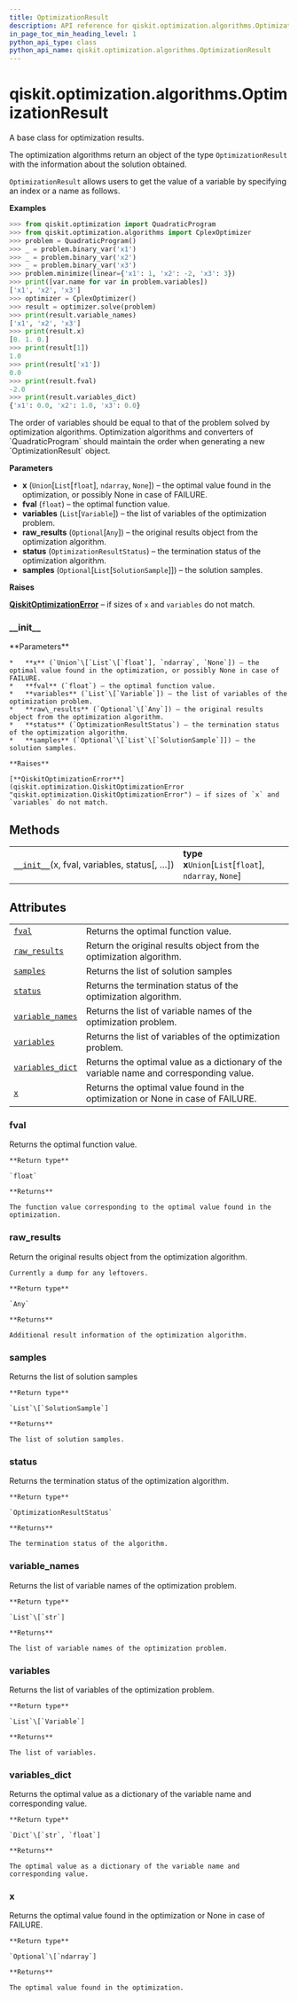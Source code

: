 ```yaml
---
title: OptimizationResult
description: API reference for qiskit.optimization.algorithms.OptimizationResult
in_page_toc_min_heading_level: 1
python_api_type: class
python_api_name: qiskit.optimization.algorithms.OptimizationResult
---
```


<span id="qiskit-optimization-algorithms-optimizationresult" />

# qiskit.optimization.algorithms.OptimizationResult

<Class id="qiskit.optimization.algorithms.OptimizationResult" isDedicatedPage={true} github="https://github.com/qiskit-community/qiskit-aqua/tree/stable/0.9/qiskit/optimization/algorithms/optimization_algorithm.py" signature="OptimizationResult(x, fval, variables, status, raw_results=None, samples=None)" modifiers="class">
  A base class for optimization results.

  The optimization algorithms return an object of the type `OptimizationResult` with the information about the solution obtained.

  `OptimizationResult` allows users to get the value of a variable by specifying an index or a name as follows.

  **Examples**

  ```python
  >>> from qiskit.optimization import QuadraticProgram
  >>> from qiskit.optimization.algorithms import CplexOptimizer
  >>> problem = QuadraticProgram()
  >>> _ = problem.binary_var('x1')
  >>> _ = problem.binary_var('x2')
  >>> _ = problem.binary_var('x3')
  >>> problem.minimize(linear={'x1': 1, 'x2': -2, 'x3': 3})
  >>> print([var.name for var in problem.variables])
  ['x1', 'x2', 'x3']
  >>> optimizer = CplexOptimizer()
  >>> result = optimizer.solve(problem)
  >>> print(result.variable_names)
  ['x1', 'x2', 'x3']
  >>> print(result.x)
  [0. 1. 0.]
  >>> print(result[1])
  1.0
  >>> print(result['x1'])
  0.0
  >>> print(result.fval)
  -2.0
  >>> print(result.variables_dict)
  {'x1': 0.0, 'x2': 1.0, 'x3': 0.0}
  ```

  <Admonition title="Note" type="note">
    The order of variables should be equal to that of the problem solved by optimization algorithms. Optimization algorithms and converters of `QuadraticProgram` should maintain the order when generating a new `OptimizationResult` object.
  </Admonition>

  **Parameters**

  *   **x** (`Union`\[`List`\[`float`], `ndarray`, `None`]) – the optimal value found in the optimization, or possibly None in case of FAILURE.
  *   **fval** (`float`) – the optimal function value.
  *   **variables** (`List`\[`Variable`]) – the list of variables of the optimization problem.
  *   **raw\_results** (`Optional`\[`Any`]) – the original results object from the optimization algorithm.
  *   **status** (`OptimizationResultStatus`) – the termination status of the optimization algorithm.
  *   **samples** (`Optional`\[`List`\[`SolutionSample`]]) – the solution samples.

  **Raises**

  [**QiskitOptimizationError**](qiskit.optimization.QiskitOptimizationError "qiskit.optimization.QiskitOptimizationError") – if sizes of `x` and `variables` do not match.

  ### \_\_init\_\_

  <Function id="qiskit.optimization.algorithms.OptimizationResult.__init__" signature="__init__(x, fval, variables, status, raw_results=None, samples=None)">
    **Parameters**

    *   **x** (`Union`\[`List`\[`float`], `ndarray`, `None`]) – the optimal value found in the optimization, or possibly None in case of FAILURE.
    *   **fval** (`float`) – the optimal function value.
    *   **variables** (`List`\[`Variable`]) – the list of variables of the optimization problem.
    *   **raw\_results** (`Optional`\[`Any`]) – the original results object from the optimization algorithm.
    *   **status** (`OptimizationResultStatus`) – the termination status of the optimization algorithm.
    *   **samples** (`Optional`\[`List`\[`SolutionSample`]]) – the solution samples.

    **Raises**

    [**QiskitOptimizationError**](qiskit.optimization.QiskitOptimizationError "qiskit.optimization.QiskitOptimizationError") – if sizes of `x` and `variables` do not match.
  </Function>

  ## Methods

  |                                                                                                                                                                          |                                                         |
  | ------------------------------------------------------------------------------------------------------------------------------------------------------------------------ | ------------------------------------------------------- |
  | [`__init__`](#qiskit.optimization.algorithms.OptimizationResult.__init__ "qiskit.optimization.algorithms.OptimizationResult.__init__")(x, fval, variables, status\[, …]) | **type x**`Union`\[`List`\[`float`], `ndarray`, `None`] |

  ## Attributes

  |                                                                                                                                                          |                                                                                         |
  | -------------------------------------------------------------------------------------------------------------------------------------------------------- | --------------------------------------------------------------------------------------- |
  | [`fval`](#qiskit.optimization.algorithms.OptimizationResult.fval "qiskit.optimization.algorithms.OptimizationResult.fval")                               | Returns the optimal function value.                                                     |
  | [`raw_results`](#qiskit.optimization.algorithms.OptimizationResult.raw_results "qiskit.optimization.algorithms.OptimizationResult.raw_results")          | Return the original results object from the optimization algorithm.                     |
  | [`samples`](#qiskit.optimization.algorithms.OptimizationResult.samples "qiskit.optimization.algorithms.OptimizationResult.samples")                      | Returns the list of solution samples                                                    |
  | [`status`](#qiskit.optimization.algorithms.OptimizationResult.status "qiskit.optimization.algorithms.OptimizationResult.status")                         | Returns the termination status of the optimization algorithm.                           |
  | [`variable_names`](#qiskit.optimization.algorithms.OptimizationResult.variable_names "qiskit.optimization.algorithms.OptimizationResult.variable_names") | Returns the list of variable names of the optimization problem.                         |
  | [`variables`](#qiskit.optimization.algorithms.OptimizationResult.variables "qiskit.optimization.algorithms.OptimizationResult.variables")                | Returns the list of variables of the optimization problem.                              |
  | [`variables_dict`](#qiskit.optimization.algorithms.OptimizationResult.variables_dict "qiskit.optimization.algorithms.OptimizationResult.variables_dict") | Returns the optimal value as a dictionary of the variable name and corresponding value. |
  | [`x`](#qiskit.optimization.algorithms.OptimizationResult.x "qiskit.optimization.algorithms.OptimizationResult.x")                                        | Returns the optimal value found in the optimization or None in case of FAILURE.         |

  ### fval

  <Attribute id="qiskit.optimization.algorithms.OptimizationResult.fval">
    Returns the optimal function value.

    **Return type**

    `float`

    **Returns**

    The function value corresponding to the optimal value found in the optimization.
  </Attribute>

  ### raw\_results

  <Attribute id="qiskit.optimization.algorithms.OptimizationResult.raw_results">
    Return the original results object from the optimization algorithm.

    Currently a dump for any leftovers.

    **Return type**

    `Any`

    **Returns**

    Additional result information of the optimization algorithm.
  </Attribute>

  ### samples

  <Attribute id="qiskit.optimization.algorithms.OptimizationResult.samples">
    Returns the list of solution samples

    **Return type**

    `List`\[`SolutionSample`]

    **Returns**

    The list of solution samples.
  </Attribute>

  ### status

  <Attribute id="qiskit.optimization.algorithms.OptimizationResult.status">
    Returns the termination status of the optimization algorithm.

    **Return type**

    `OptimizationResultStatus`

    **Returns**

    The termination status of the algorithm.
  </Attribute>

  ### variable\_names

  <Attribute id="qiskit.optimization.algorithms.OptimizationResult.variable_names">
    Returns the list of variable names of the optimization problem.

    **Return type**

    `List`\[`str`]

    **Returns**

    The list of variable names of the optimization problem.
  </Attribute>

  ### variables

  <Attribute id="qiskit.optimization.algorithms.OptimizationResult.variables">
    Returns the list of variables of the optimization problem.

    **Return type**

    `List`\[`Variable`]

    **Returns**

    The list of variables.
  </Attribute>

  ### variables\_dict

  <Attribute id="qiskit.optimization.algorithms.OptimizationResult.variables_dict">
    Returns the optimal value as a dictionary of the variable name and corresponding value.

    **Return type**

    `Dict`\[`str`, `float`]

    **Returns**

    The optimal value as a dictionary of the variable name and corresponding value.
  </Attribute>

  ### x

  <Attribute id="qiskit.optimization.algorithms.OptimizationResult.x">
    Returns the optimal value found in the optimization or None in case of FAILURE.

    **Return type**

    `Optional`\[`ndarray`]

    **Returns**

    The optimal value found in the optimization.
  </Attribute>
</Class>

